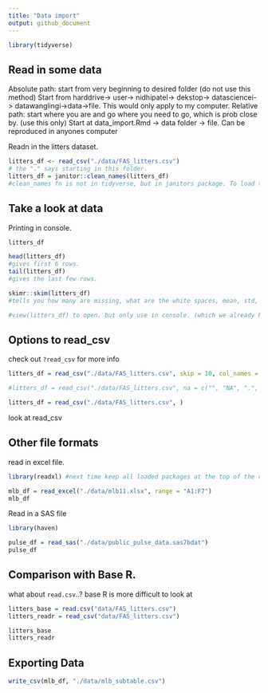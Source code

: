 ```yaml
---
title: "Data import"
output: github_document
---
```


```r
library(tidyverse)
```

## Read in some data

Absolute path: start from very beginning to desired folder (do not use this method) Start from harddrive-> user-> nidhipatel-> dekstop-> datasciencei-> datawanglingi->data->file. This would only apply to my computer. 
Relative path: start where you are and go where you need to go, which is prob close by. (use this only) Start at data_import.Rmd -> data folder -> file. Can be reproduced in anyones computer

Readn in the litters dataset.

```r
litters_df <- read_csv("./data/FAS_litters.csv")
# the "." says starting in this folder.
litters_df = janitor::clean_names(litters_df)
#clean_names fn is not in tidyverse, but in janitors package. To load this fn without loading the entire package we use "::" to pull it from the package. 
```


## Take a look at data
Printing in console.
```r
litters_df
```

```r
head(litters_df)
#gives first 6 rows. 
tail(litters_df)
#gives the last few rows.

skimr::skim(litters_df)
#tells you how many are missing, what are the white spaces, mean, std, min, max, histograms. 

#view(litters_df) to open. but only use in console. (which we already knew)

```

## Options to read_csv

check out `?read_csv` for more info
```r
litters_df = read_csv("./data/FAS_litters.csv", skip = 10, col_names = FALSE) #col_names= FALSE makes up col names

#litters_df = read_csv("./data/FAS_litters.csv", na = c("", "NA", ".", 999)) #replaces all those with NA

litters_df = read_csv("./data/FAS_litters.csv", )

```

look at read_csv


## Other file formats
read in excel file.

```r
library(readxl) #next time keep all loaded packages at the top of the code.

mlb_df = read_excel("./data/mlb11.xlsx", range = "A1:F7")
mlb_df
```

Read in a SAS file

```r
library(haven)

pulse_df = read_sas("./data/public_pulse_data.sas7bdat")
pulse_df
```


## Comparison with Base R.
what about `read.csv`..?
base R is more difficult to look at 

```r
litters_base = read.csv("data/FAS_litters.csv")
litters_readr = read_csv("data/FAS_litters.csv")

litters_base
litters_readr

```


## Exporting Data

```r
write_csv(mlb_df, "./data/mlb_subtable.csv")
```

